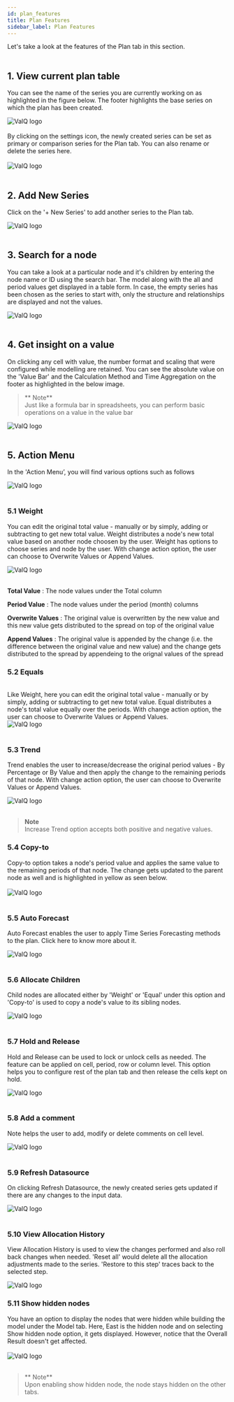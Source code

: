 ```yaml
---
id: plan_features
title: Plan Features
sidebar_label: Plan Features
---
```


<div style={{textAlign: 'justify'}}>
Let's take a look at the features of the Plan tab in this section. 
<br /> <br /> 

## 1. View current plan table
You can see the name of the series you are currently working on as highlighted in the figure below. The footer highlights the
base series on which the plan has been created. 
</div>
<div style={{textAlign: 'center'}}>
  <Zoom>
<img alt="ValQ logo" src={useBaseUrl('/doc-images/plan/plan5.png')} />
  </Zoom>
</div> <br />

<div style={{textAlign: 'justify'}}>
By clicking on the settings icon, the newly created series can be set as primary or comparison series for the Plan tab. You can also 
rename or delete the series here.
</div><br />

<div style={{textAlign: 'center'}}>
  <Zoom>
<img alt="ValQ logo" src={useBaseUrl('/doc-images/plan/plan5.2.png')} />
  </Zoom>
</div> <br />
<div style={{textAlign: 'justify'}}>

## 2. Add New Series
Click on the '+ New Series' to add another series to the Plan tab.
</div>
<div style={{textAlign: 'center'}}>
  <Zoom>
<img alt="ValQ logo" src={useBaseUrl('/doc-images/plan/plan18.png')} />
  </Zoom>
</div> <br />
<div style={{textAlign: 'justify'}}>

## 3. Search for a node
You can take a look at a particular node and it's children by entering the node name or ID  using the search bar. The model along with the
all and period values get displayed in a table form. In case, the empty series has been chosen as the series to start with, only the 
structure and relationships are displayed and not the values.
</div>
<div style={{textAlign: 'center'}}>
  <Zoom>
<img alt="ValQ logo" src={useBaseUrl('/doc-images/plan/plan6.png')} />
  </Zoom>
</div> <br />
<div style={{textAlign: 'justify'}}>

## 4. Get insight on a value
On clicking any cell with value, the number format and scaling that were configured while modelling are retained. 
You can see the absolute value on the 'Value Bar' and the Calculation
Method and Time Aggregation on the footer as highlighted in the below image. 

> ** Note** <br /> 
Just like a formula bar in spreadsheets, you can perform basic operations on a value in the value bar 

</div>
<div style={{textAlign: 'center'}}>
  <Zoom>
<img alt="ValQ logo" src={useBaseUrl('/doc-images/plan/plan17.png')} />
  </Zoom>
</div>

<div style={{textAlign: 'justify'}}> <br />

## 5. Action Menu 

In the 'Action Menu’, you will find various options such as follows <br />
<div style={{textAlign: 'center'}}>
  <Zoom>
<img alt="ValQ logo" src={useBaseUrl('/doc-images/plan/plan19.png')} />
  </Zoom>
</div> <br />

### 5.1 Weight

You can edit the original total value - manually or by simply, adding or subtracting to get new total value.
Weight distributes a node's new total value based on another node choosen by the user. Weight has options to choose series
and node by the user. With change action option, the user can choose to Overwrite Values or Append Values. 

</div>
<div style={{textAlign: 'center'}}>
  <Zoom>
<img alt="ValQ logo" src={useBaseUrl('/doc-images/plan/plan7.png')} />
  </Zoom>
</div> <br />

**Total Value**  : The node values under the Total column

**Period Value** : The node values under the period (month) columns

**Overwrite Values** : The original value is overwritten by the new value and this new value gets distributed to the spread on top of the original value

**Append Values**    : The original value is appended by the change (i.e. the difference between the original value and new value) and the change gets distributed to the spread by appendeing to the orignal values of the spread

### 5.2 Equals

<div style={{textAlign: 'justify'}}> <br />
Like Weight, here you can edit the original total value - manually or by simply, adding or subtracting to get new total value.
Equal distributes a node's total value equally over the periods. With change action option, the user can choose to Overwrite Values or Append Values.
</div>
<div style={{textAlign: 'center'}}>
  <Zoom>
<img alt="ValQ logo" src={useBaseUrl('/doc-images/plan/plan8.png')} />
  </Zoom>
</div>

<div style={{textAlign: 'justify'}}> <br />

### 5.3 Trend

Trend enables the user to increase/decrease the original period values - By Percentage or By Value and then apply the change to the remaining periods of that node.
With change action option, the user can choose to Overwrite Values or Append Values.
</div> 
<div style={{textAlign: 'center'}}>
  <Zoom>
<img alt="ValQ logo" src={useBaseUrl('/doc-images/plan/plan9.png')} />
  </Zoom>
</div> <br />

> **Note** <br /> 
Increase Trend option accepts both positive and negative values.


### 5.4 Copy-to

<div style={{textAlign: 'justify'}}>
Copy-to option takes a node's period value and applies the same value to the remaining periods of that node.
The change gets updated to the parent node as well and is highlighted in yellow as seen below.
</div> <br />
<div style={{textAlign: 'center'}}>
  <Zoom>
<img alt="ValQ logo" src={useBaseUrl('/doc-images/plan/plan10.png')} />
  </Zoom>
</div>

<div style={{textAlign: 'justify'}}> <br />

### 5.5 Auto Forecast

Auto Forecast enables the user to apply Time Series Forecasting methods to the plan. Click here to know more about it. 
</div>
<div style={{textAlign: 'center'}}>
  <Zoom>
<img alt="ValQ logo" src={useBaseUrl('/doc-images/plan/plan11.png')} />
  </Zoom>
</div>

<div style={{textAlign: 'justify'}}> <br />

### 5.6 Allocate Children

Child nodes are allocated either by 'Weight' or 'Equal' under this 
option and 'Copy-to' is used to copy a node's value to its sibling nodes.
</div>
<div style={{textAlign: 'center'}}>
  <Zoom>
<img alt="ValQ logo" src={useBaseUrl('/doc-images/plan/plan12.png')} />
  </Zoom>
</div>

<div style={{textAlign: 'justify'}}> <br />

### 5.7 Hold and Release
Hold and Release can be used to lock or unlock cells as needed. The feature can be applied on cell, period, row or column level.
This option helps you to configure rest of the plan tab and then release the cells kept on hold. 
</div>
<div style={{textAlign: 'center'}}>
  <Zoom>
<img alt="ValQ logo" src={useBaseUrl('/doc-images/plan/plan13.png')} />
  </Zoom>
</div>

<div style={{textAlign: 'justify'}}> <br />

### 5.8 Add a comment

Note helps the user to add, modify or delete comments on cell level. 
</div>
<div style={{textAlign: 'center'}}>
  <Zoom>
<img alt="ValQ logo" src={useBaseUrl('/doc-images/plan/plan14.png')} />
  </Zoom>
</div>

<div style={{textAlign: 'justify'}}> <br />

### 5.9 Refresh Datasource

On clicking Refresh Datasource, the newly created series gets updated if there are any changes to the input data.
</div>
<div style={{textAlign: 'center'}}>
  <Zoom>
<img alt="ValQ logo" src={useBaseUrl('/doc-images/plan/plan15.png')} />
  </Zoom>
</div>

<div style={{textAlign: 'justify'}}> <br />

### 5.10 View Allocation History

View Allocation History is used to view the changes performed and also roll back changes when needed.
'Reset all' would delete all the allocation adjustments made to the series. 'Restore to this
step' traces back to the selected step.
</div> 
<div style={{textAlign: 'center'}}>
  <Zoom>
<img alt="ValQ logo" src={useBaseUrl('/doc-images/plan/plan16.png')} />
  </Zoom>
</div>

### 5.11 Show hidden nodes

<div style={{textAlign: 'justify'}}>
You have an option to display the nodes that were hidden while building the model under the Model tab.
Here, East is the hidden node and on selecting Show hidden node option, it gets displayed.
However, notice that the Overall Result doesn't get affected. 
</div> <br />

<div style={{textAlign: 'center'}}>
  <Zoom>
<img alt="ValQ logo" src={useBaseUrl('/doc-images/plan/plan27.png')} />
  </Zoom>
</div> <br />

> ** Note** <br /> Upon enabling show hidden node, the node stays hidden on the other tabs.